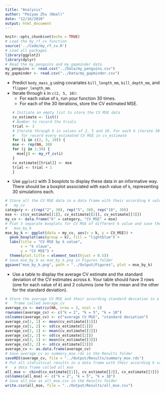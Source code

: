 ```yaml
---
title: "Analysis"
author: "Peiyao Zhu (Noel)"
date: "12/16/2020"
output: html_document
---
```


```r
knitr::opts_chunk$set(echo = TRUE)
# Load the my_rf_cv function
source('../Code/my_rf_cv.R')
# Load all packages
library(ggplot2)
library(dplyr)
# Read the my_penguins and my_gapminder data
my_penguins <- read.csv("../Data/my_penguins.csv")
my_gapminder <- read.csv("../Data/my_gapminder.csv")
```

* Predict `body_mass_g` using covariates `bill_length_mm`, `bill_depth_mm`, and `flipper_length_mm`. 
* Iterate through `k` in  `c(2, 5, 10)`:
    * For each value of `k`, run your function $30$ times. 
    * For each of the $30$ iterations, store the CV estimated MSE.
```r
# Initiate an empty list to store the CV MSE data
cv_estimate <- list()
# Number to record the trials
trial <- 1
# Iterate through k in values of 2, 5 and 10. For each k iterate 30 times and 
#   for record every estimated CV MSE in cv_estimate
for (i in c(2, 5, 10)) {
  mse <- rep(NA, 30)
  for (j in 1:30) {
    mse[j] <- my_rf_cv(i)
  }
  cv_estimate[[trial]] <- mse
  trial <- trial + 1
}
```

* Use `ggplot2` with 3 boxplots to display these data in an informative way. There should be a boxplot associated with each value of `k`, representing $30$ simulations each.
```r
# Store all the CV MSE data in a data frame with their according k value called
#   my_cv
category <- c(rep("2", 30), rep("5", 30), rep("10", 30))
mse <- c(cv_estimate[[1]], cv_estimate[[2]], cv_estimate[[3]])
my_cv <- data.frame("k" = category, "CV_MSE" = mse)
# Plot 3 separate boxplots for CV MSE of different k value and save the plot as
#   mse_by_k
mse_by_k <- ggplot(data = my_cv, aes(x = k, y = CV_MSE)) +
  geom_boxplot(aes(group = k), fill = "lightblue") +
  labs(title = "CV MSE by k value", 
       x = "k vlaue", 
       y = "CV MSE") +
  theme(plot.title = element_text(hjust = 0.5))
# Save mse_by_k as mse_by_k.png in Figures folder
ggsave("mse_by_k.png", path = "../Output/Figures", plot = mse_by_k)
```

* Use a table to display the average CV estimate and the standard deviation of the CV estimates across $k$. Your table should have 3 rows (one for each value of $k$) and 2 columns (one for the mean and the other for the standard deviation).
```r
# Store the average CV MSE and their according standard deviation in a data
#   frame called average_cv
average_cv <- matrix(NA, nrow = 3, ncol = 2)
rownames(average_cv) <- c("k = 2", "k = 5", "k = 10")
colnames(average_cv) <- c("average CV MSE", "standard deviation")
average_cv[1, 1] <- mean(cv_estimate[[1]])
average_cv[1, 2] <- sd(cv_estimate[[1]])
average_cv[2, 1] <- mean(cv_estimate[[2]])
average_cv[2, 2] <- sd(cv_estimate[[2]])
average_cv[3, 1] <- mean(cv_estimate[[3]])
average_cv[3, 2] <- sd(cv_estimate[[3]])
average_cv <- as.data.frame(average_cv)
# Save average_cv as summary_mse.rds in the Results folder
saveRDS(average_cv, file = "../Output/Results/summary_mse.rds")
# Put all statistical results in a data frame with their according k values in
#   a data frame called all_mse
all_mse <- cbind(cv_estimate[[1]], cv_estimate[[2]], cv_estimate[[3]])
colnames(all_mse) <- c("k = 2", "k = 5", "k = 10")
# Save all_mse as all_mse.csv in the Results folder
write.csv(all_mse, file = "../Output/Results/all_mse.csv")
```

